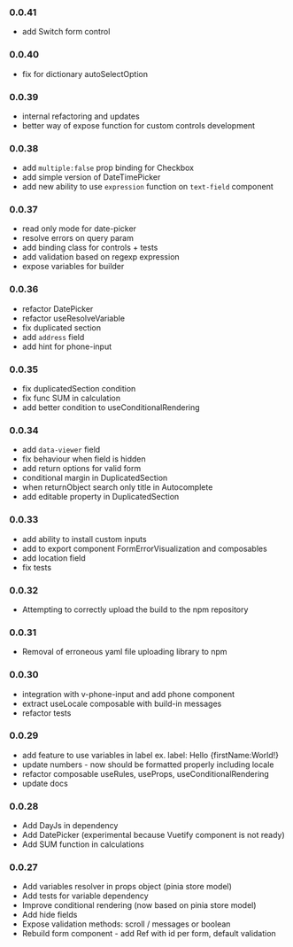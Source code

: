 
<Meta title="Changelog" />

### 0.0.41

- add Switch form control

### 0.0.40

- fix for dictionary autoSelectOption

### 0.0.39

- internal refactoring and updates
- better way of expose function for custom controls development

### 0.0.38

- add `multiple:false` prop binding for Checkbox
- add simple version of DateTimePicker
- add new ability to use `expression` function on `text-field` component

### 0.0.37

- read only mode for date-picker
- resolve errors on query param
- add binding class for controls + tests
- add validation based on regexp expression
- expose variables for builder

### 0.0.36

- refactor DatePicker
- refactor useResolveVariable
- fix duplicated section
- add `address` field
- add hint for phone-input

### 0.0.35

- fix duplicatedSection condition
- fix func SUM in calculation
- add better condition to useConditionalRendering

### 0.0.34

- add `data-viewer` field
- fix behaviour when field is hidden
- add return options for valid form
- conditional margin in DuplicatedSection
- when returnObject search only title in Autocomplete
- add editable property in DuplicatedSection

### 0.0.33

- add ability to install custom inputs
- add to export component FormErrorVisualization and composables
- add location field
- fix tests

### 0.0.32

- Attempting to correctly upload the build to the npm repository

### 0.0.31

- Removal of erroneous yaml file uploading library to npm

### 0.0.30

- integration with v-phone-input and add phone component
- extract useLocale composable with build-in messages
- refactor tests

### 0.0.29

- add feature to use variables in label ex. label: Hello &#123;firstName:World!&#125;
- update numbers - now should be formatted properly including locale
- refactor composable useRules, useProps, useConditionalRendering
- update docs

### 0.0.28

- Add DayJs in dependency
- Add DatePicker (experimental because Vuetify component is not ready)
- Add SUM function in calculations

### 0.0.27

- Add variables resolver in props object (pinia store model)
- Add tests for variable dependency
- Improve conditional rendering (now based on pinia store model)
- Add hide fields
- Expose validation methods: scroll / messages or boolean
- Rebuild form component - add Ref with id per form, default validation
